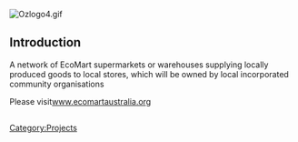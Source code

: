 [[Image:Ozlogo4.gif|thumb|left]] <!-- next line causes text to begin below the photo, not to the right.  Remove if no photo --> <br> <!-- next line is the code for photos, but in a comment; keep it if you might use it later --> <!-- [[Image:YOURPHOTO.gif|thumb|left| YOUR CAPTION]] --> 

== Introduction  ==

A network of EcoMart supermarkets or warehouses supplying locally produced goods to local stores, which will be owned by local incorporated community organisations 

Please visit[http://www.ecomartaustralia.org www.ecomartaustralia.org]

==   ==

<!-- Don't change the next line unless you intend to change the categorization --> 

[[Category:Projects]]